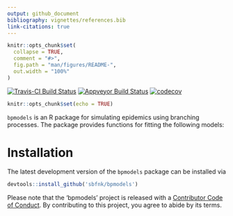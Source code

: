 ```yaml
---
output: github_document
bibliography: vignettes/references.bib
link-citations: true
---
```


```r
knitr::opts_chunk$set(
  collapse = TRUE,
  comment = "#>",
  fig.path = "man/figures/README-",
  out.width = "100%"
)
```
[![Travis-CI Build Status](https://travis-ci.org/sbfnk/bpmodels.svg?branch=master)](https://travis-ci.org/sbfnk/bpmodels)
[![Appveyor Build Status](https://ci.appveyor.com/api/projects/status/y37i8x0wo9o8s2wf?svg=true)](https://ci.appveyor.com/project/sbfnk/bpmodels)
[![codecov](https://codecov.io/github/sbfnk/bpmodels/branch/master/graphs/badge.svg)](https://codecov.io/github/sbfnk/bpmodels) 
```r
knitr::opts_chunk$set(echo = TRUE)
```

`bpmodels` is an R package for simulating epidemics using branching processes. The package provides functions for fitting the following models:

# Installation
The latest development version of the `bpmodels` package can be installed via

```r
devtools::install_github('sbfnk/bpmodels')
```

Please note that the 'bpmodels' project is released with a [Contributor Code of Conduct](CODE_OF_CONDUCT.md). By contributing to this project, you agree to abide by its terms.
